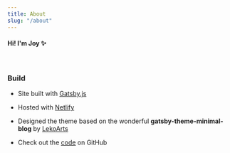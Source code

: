 ```yaml
---
title: About
slug: "/about"
---
```


#### Hi! I'm Joy <span role="img" aria-label="sparkles">&#10024;</span>

<br/>

### Build

- Site built with <a href="https://www.gatsbyjs.com/" target="_blank">Gatsby.js</a>

- Hosted with <a href="https://www.netlify.com/" target="_blank">Netlify</a>

- Designed the theme based on the wonderful **gatsby-theme-minimal-blog** by <a href="https://github.com/LekoArts/gatsby-themes/tree/master/themes/gatsby-theme-minimal-blog" target="_blank">LekoArts</a>

- Check out the <a href="https://github.com/joypauls/joypauls.dev" target="_blank">code</a> on GitHub

